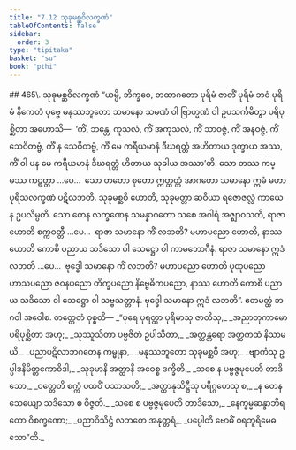 ```yaml
---
title: "7.12 သုခုမစ္ဆဝိလက္ခဏံ"
tableOfContents: false
sidebar:
  order: 3
type: "tipitaka"
basket: "su"
book: "pthi"
---
```



<DynamicBreadcrumb />

<Paragraph type="center" book="pthi">
## 465\. သုခုမစ္ဆဝိလက္ခဏံ
</Paragraph>

<Division number="216" book="pthi">

<Paragraph number="466" book="pthi">
“ယမ္ပိ, ဘိက္ခဝေ, တထာဂတော ပုရိမံ ဇာတိံ ပုရိမံ ဘဝံ ပုရိမံ နိကေတံ ပုဗ္ဗေ မနုဿဘူတော သမာနော သမဏံ ဝါ ဗြာဟ္မဏံ ဝါ ဥပသင်္ကမိတွာ ပရိပုစ္ဆိတာ အဟောသိ—  ‘ကိံ, ဘန္တေ, ကုသလံ, ကိံ အကုသလံ, ကိံ သာဝဇ္ဇံ, ကိံ အနဝဇ္ဇံ, ကိံ သေဝိတဗ္ဗံ, ကိံ န သေဝိတဗ္ဗံ, ကိံ မေ ကရီယမာနံ ဒီဃရတ္တံ အဟိတာယ ဒုက္ခာယ အဿ, ကိံ ဝါ ပန မေ ကရီယမာနံ ဒီဃရတ္တံ ဟိတာယ သုခါယ အဿာ’တိ. သော တဿ ကမ္မဿ ကဋတ္တာ …ပေ…  သော တတော စုတော ဣတ္ထတ္တံ အာဂတော သမာနော ဣမံ မဟာပုရိသလက္ခဏံ ပဋိလဘတိ. သုခုမစ္ဆဝိ ဟောတိ, သုခုမတ္တာ ဆဝိယာ ရဇောဇလ္လံ ကာယေ န ဥပလိမ္ပတိ.
</Paragraph>

<Paragraph number="467" book="pthi">
သော တေန လက္ခဏေန သမန္နာဂတော သစေ အဂါရံ အဇ္ဈာဝသတိ, ရာဇာ ဟောတိ စက္ကဝတ္တီ …ပေ…  ရာဇာ သမာနော ကိံ လဘတိ? မဟာပညော ဟောတိ, နာဿ ဟောတိ ကောစိ ပညာယ သဒိသော ဝါ သေဋ္ဌော ဝါ ကာမဘောဂီနံ. ရာဇာ သမာနော ဣဒံ လဘတိ …ပေ…  ဗုဒ္ဓေါ သမာနော ကိံ လဘတိ? မဟာပညော ဟောတိ ပုထုပညော ဟာသပညော ဇဝနပညော တိက္ခပညော နိဗ္ဗေဓိကပညော, နာဿ ဟောတိ ကောစိ ပညာယ သဒိသော ဝါ သေဋ္ဌော ဝါ သဗ္ဗသတ္တာနံ. ဗုဒ္ဓေါ သမာနော ဣဒံ လဘတိ”. ဧတမတ္ထံ ဘဂဝါ အဝေါစ.
</Paragraph>

</Division>
<Division number="217" book="pthi">

<Paragraph number="468" book="pthi">
တတ္ထေတံ ဝုစ္စတိ—
</Paragraph>

<Paragraph number="469" type="verses" book="pthi">
_“ပုရေ ပုရတ္ထာ ပုရိမာသု ဇာတိသု,_  
_အညာတုကာမော ပရိပုစ္ဆိတာ အဟု;_  
_သုဿူသိတာ ပဗ္ဗဇိတံ ဥပါသိတာ,_  
_အတ္ထန္တရော အတ္ထကထံ နိသာမယိ._  

</Paragraph>

<Paragraph number="470" type="verses" book="pthi">
_ပညာပဋိလာဘဂတေန ကမ္မုနာ,_  
_မနုဿဘူတော သုခုမစ္ဆဝီ အဟု;_  
_ဗျာကံသု ဥပ္ပါဒနိမိတ္တကောဝိဒါ,_  
_သုခုမာနိ အတ္ထာနိ အဝေစ္စ ဒက္ခိတိ._  

</Paragraph>

<Paragraph number="471" type="verses" book="pthi">
_သစေ န ပဗ္ဗဇ္ဇမုပေတိ တာဒိသော,_  
_ဝတ္တေတိ စက္ကံ ပထဝိံ ပသာသတိ;_  
_အတ္ထာနုသိဋ္ဌီသု ပရိဂ္ဂဟေသု စ,_  
_န တေန သေယျော သဒိသော စ ဝိဇ္ဇတိ._  

</Paragraph>

<Paragraph number="472" type="verses" book="pthi">
_သစေ စ ပဗ္ဗဇ္ဇမုပေတိ တာဒိသော,_  
_နေက္ခမ္မဆန္ဒာဘိရတော ဝိစက္ခဏော;_  
_ပညာဝိသိဋ္ဌံ လဘတေ အနုတ္တရံ,_  
_ပပ္ပေါတိ ဗောဓိံ ဝရဘူရိမေဓသော”တိ._
</Paragraph>
</Division>
